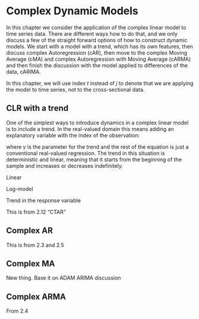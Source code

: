 # Complex Dynamic Models {#Dynamic}
In this chapter we consider the application of the complex linear model to time series data. There are different ways how to do that, and we only discuss a few of the straight forward options of how to construct dynamic models. We start with a model with a trend, which has its own features, then discuss complex Autoregression (cAR), then move to the complex Moving Average (cMA) and complex Autoregression with Moving Average (cARMA) and then finish the discussion with the model applied to differences of the data, cARIMA.

In this chapter, we will use index $t$ instead of $j$ to denote that we are applying the model to time series, not to the cross-sectional data.

## CLR with a trend {#DynamicTrend}
One of the simplest ways to introduce dynamics in a complex linear model is to include a trend. In the real-valued domain this means adding an explanatory variable with the index of the observation:

\begin{equation}
    {y}_t = {\beta}_0 + {\beta}_1 {x}_{1,t} + {\beta}_2 {x}_{2,t} + \dots + {\beta}_{k-1} {x}_{k-1,t} + \gamma t + {\epsilon}_t,
    (\#eq:trendInRealModel)
\end{equation}
where $\gamma$ is the parameter for the trend and the rest of the equation is just a conventional real-valued regression. The trend in this situation is deterministic and linear, meaning that it starts from the beginning of the sample and increases or decreases indefinitely. 

Linear

Log-model

Trend in the response variable

This is from 2.12 "CTAR"


## Complex AR
This is from 2.3 and 2.5

<!-- Properties and what ACF/PACF they generate -->

## Complex MA
New thing. Base it on ADAM ARIMA discussion

<!-- Properties and what ACF/PACF they generate -->

## Complex ARMA
From 2.4

